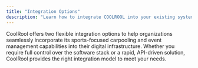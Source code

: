 ```yaml
---
title: "Integration Options"
description: "Learn how to integrate COOLROOL into your existing systems or build a custom solution."
---
```


CoolRool offers two flexible integration options to help organizations seamlessly incorporate its sports-focused carpooling and event management capabilities into their digital infrastructure. Whether you require full control over the software stack or a rapid, API-driven solution, CoolRool provides the right integration model to meet your needs.

<CardList cols={2}>
<Card 
  title="Complete Control"
  description="Full ownership over the codebase and functionalities."
  icon="gear"
  iconType="regular"
  iconSize="32px"
/>
<Card 
  title="Unlimited Customization"
  description="Tailor every aspect of the software, including personalized carpooling solutions and dynamic event scheduling."
  icon="wrench"
  iconType="regular"
  iconSize="32px"
/>
</CardList>
